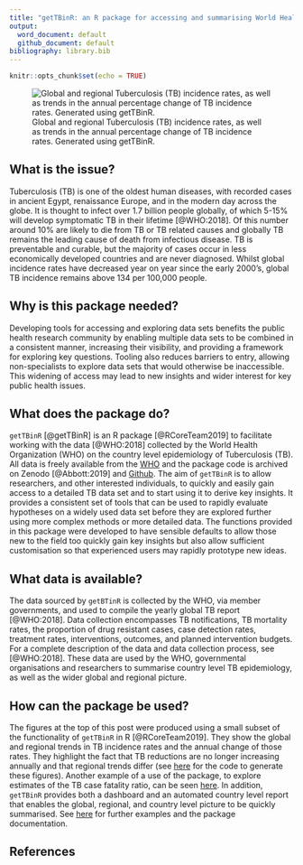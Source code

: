 ```yaml
---
title: "getTBinR: an R package for accessing and summarising World Health Organization Tuberculosis data"
output: 
  word_document: default
  github_document: default
bibliography: library.bib
---
```


```r
knitr::opts_chunk$set(echo = TRUE)
```

![Global and regional Tuberculosis (TB) incidence rates, as well as trends in the annual percentage change of TB incidence rates. Generated using getTBinR.](https://raw.githubusercontent.com/seabbs/seabbs.github.io/sources/static/img/getTBinR/storyboard-6-0.png)

## What is the issue?

Tuberculosis (TB) is one of the oldest human diseases, with recorded cases in ancient Egypt, renaissance Europe, and in the modern day across the globe. It is thought to infect over 1.7 billion people globally, of which 5-15% will develop symptomatic TB in their lifetime [@WHO:2018]. Of this number around 10% are likely to die from TB or TB related causes and globally TB remains the leading cause of death from infectious disease. TB is preventable and curable, but the majority of cases occur in less economically developed countries and are never diagnosed.  Whilst global incidence rates have decreased year on year since the early 2000’s, global TB incidence remains above 134 per 100,000 people.

## Why is this package needed?

Developing tools for accessing and exploring data sets benefits the public health research community by enabling multiple data sets to be combined in a consistent manner, increasing their visibility, and providing a framework for exploring key questions. Tooling also reduces barriers to entry, allowing non-specialists to explore data sets that would otherwise be inaccessible. This widening of access may lead to new insights and wider interest for key public health issues.
  
## What does the package do?

`getTBinR` [@getTBinR] is an R package [@RCoreTeam2019] to facilitate working with the data [@WHO:2018] collected by the World Health Organization (WHO) on the country level epidemiology of Tuberculosis (TB). All data is freely available from the [WHO](https://www.who.int/tb/country/data/download/en/) and the package code is archived on Zenodo [@Abbott:2019]  and [Github](https://www.samabbott.co.uk/getTBinR/). The aim of `getTBinR` is to allow researchers, and other interested individuals, to quickly and easily gain access to a detailed TB data set and to start using it to derive key insights. It provides a consistent set of tools that can be used to rapidly evaluate hypotheses on a widely used data set before they are explored further using more complex methods or more detailed data. The functions provided in this package were developed to have sensible defaults to allow those new to the field too quickly gain key insights but also allow sufficient customisation so that experienced users may rapidly prototype new ideas. 

## What data is available?

The data sourced by `getBTinR` is collected by the WHO, via member governments, and used to compile the yearly global TB report [@WHO:2018]. Data collection encompasses TB notifications, TB mortality rates, the proportion of drug resistant cases, case detection rates,  treatment rates, interventions, outcomes, and planned intervention budgets. For a complete description of the data and data collection process, see [@WHO:2018]. These data are used by the WHO, governmental organisations and researchers to summarise country level TB epidemiology, as well as the wider global and regional picture.

## How can the package be used? 

The figures at the top of this post were produced using a small subset of the functionality of `getTBinR` in R [@RCoreTeam2019]. They show the global and regional trends in TB incidence rates and the annual change of those rates. They highlight the fact that TB reductions are no longer increasing annually and that regional trends differ (see [here](https://www.samabbott.co.uk/post/gettbinr-6-0/) for the code to generate these figures). Another example of a use of the package, to explore estimates of the TB case fatality ratio, can be seen [here](https://www.samabbott.co.uk/post/est-cfr-gettbinr/). In addition, `getTBinR` provides both a dashboard and an automated country level report that enables the global, regional, and country level picture to be quickly summarised. See [here](https://www.samabbott.co.uk/getTBinR/) for further examples and the package documentation. 


## References